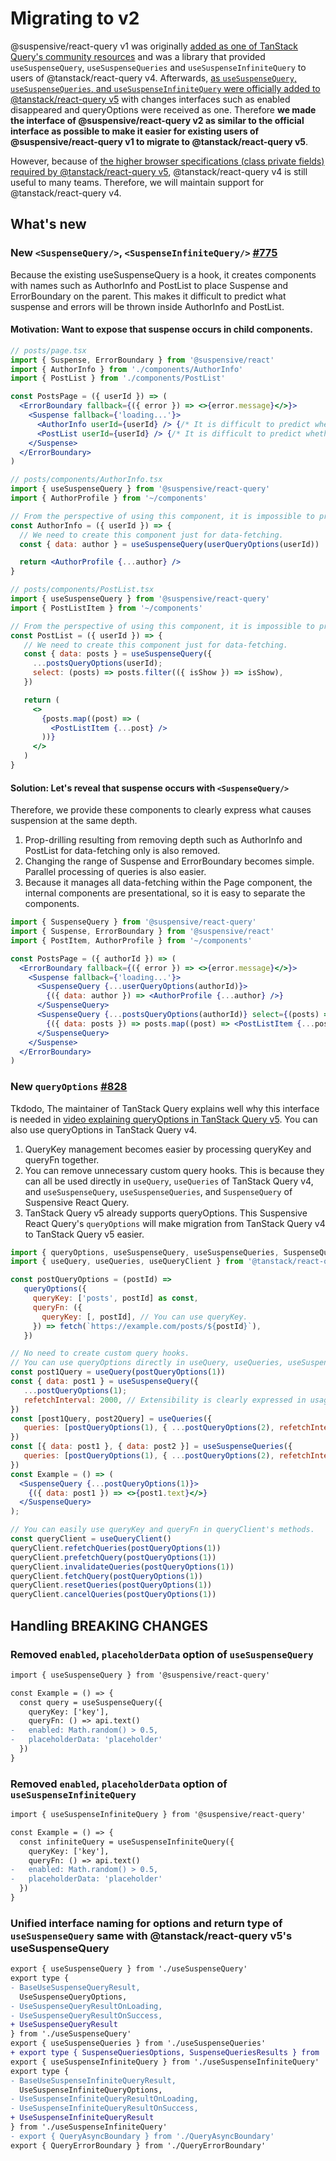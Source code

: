 # Migrating to v2

@suspensive/react-query v1 was originally [added as one of TanStack Query's community resources](https://tanstack.com/query/v4/docs/framework/react/community/suspensive-react-query) and was a library that provided `useSuspenseQuery`, `useSuspenseQueries` and `useSuspenseInfiniteQuery` to users of @tanstack/react-query v4.
Afterwards, [as `useSuspenseQuery`, `useSuspenseQueries`, and `useSuspenseInfiniteQuery` were officially added to @tanstack/react-query v5](https://github.com/TanStack/query/pull/5739) with changes interfaces such as enabled disappeared and queryOptions were received as one.
Therefore **we made the interface of @suspensive/react-query v2 as similar to the official interface as possible to make it easier for existing users of @suspensive/react-query v1 to migrate to @tanstack/react-query v5**.

However, because of [the higher browser specifications (class private fields) required by @tanstack/react-query v5](https://tanstack.com/query/v5/docs/framework/react/installation#requirements), @tanstack/react-query v4 is still useful to many teams.
Therefore, we will maintain support for @tanstack/react-query v4.

## What's new

### New `<SuspenseQuery/>`, `<SuspenseInfiniteQuery/>` [#775](https://github.com/toss/suspensive/pull/775)

Because the existing useSuspenseQuery is a hook, it creates components with names such as AuthorInfo and PostList to place Suspense and ErrorBoundary on the parent.
This makes it difficult to predict what suspense and errors will be thrown inside AuthorInfo and PostList.

#### Motivation: Want to expose that suspense occurs in child components.

```jsx
// posts/page.tsx
import { Suspense, ErrorBoundary } from '@suspensive/react'
import { AuthorInfo } from './components/AuthorInfo'
import { PostList } from './components/PostList'

const PostsPage = ({ userId }) => (
  <ErrorBoundary fallback={({ error }) => <>{error.message}</>}>
    <Suspense fallback={'loading...'}>
      <AuthorInfo userId={userId} /> {/* It is difficult to predict whether a suspension will occur internally. */}
      <PostList userId={userId} /> {/* It is difficult to predict whether a suspension will occur internally. */}
    </Suspense>
  </ErrorBoundary>
)
```

```jsx
// posts/components/AuthorInfo.tsx
import { useSuspenseQuery } from '@suspensive/react-query'
import { AuthorProfile } from '~/components'

// From the perspective of using this component, it is impossible to predict whether Suspense will occur internally just by the name AuthorInfo.
const AuthorInfo = ({ userId }) => {
  // We need to create this component just for data-fetching.
  const { data: author } = useSuspenseQuery(userQueryOptions(userId))

  return <AuthorProfile {...author} />
}
```

```jsx
// posts/components/PostList.tsx
import { useSuspenseQuery } from '@suspensive/react-query'
import { PostListItem } from '~/components'

// From the perspective of using this component, it is impossible to predict whether a suspense will occur internally based on the name PostList alone.
const PostList = ({ userId }) => {
   // We need to create this component just for data-fetching.
   const { data: posts } = useSuspenseQuery({
     ...postsQueryOptions(userId);
     select: (posts) => posts.filter(({ isShow }) => isShow),
   })

   return (
     <>
       {posts.map((post) => (
         <PostListItem {...post} />
       ))}
     </>
   )
}
```

#### Solution: Let's reveal that suspense occurs with `<SuspenseQuery/>`

Therefore, we provide these components to clearly express what causes suspension at the same depth.

1. Prop-drilling resulting from removing depth such as AuthorInfo and PostList for data-fetching only is also removed.
2. Changing the range of Suspense and ErrorBoundary becomes simple. Parallel processing of queries is also easier.
3. Because it manages all data-fetching within the Page component, the internal components are presentational, so it is easy to separate the components.

```jsx
import { SuspenseQuery } from '@suspensive/react-query'
import { Suspense, ErrorBoundary } from '@suspensive/react'
import { PostItem, AuthorProfile } from '~/components'

const PostsPage = ({ authorId }) => (
  <ErrorBoundary fallback={({ error }) => <>{error.message}</>}>
    <Suspense fallback={'loading...'}>
      <SuspenseQuery {...userQueryOptions(authorId)}>
        {({ data: author }) => <AuthorProfile {...author} />}
      </SuspenseQuery>
      <SuspenseQuery {...postsQueryOptions(authorId)} select={(posts) => posts.filter(({ isShow }) => isShow)}>
        {({ data: posts }) => posts.map((post) => <PostListItem {...post} />)}
      </SuspenseQuery>
    </Suspense>
  </ErrorBoundary>
)
```

### New `queryOptions` [#828](https://github.com/toss/suspensive/pull/828)

Tkdodo, The maintainer of TanStack Query explains well why this interface is needed in [video explaining queryOptions in TanStack Query v5](https://youtu.be/bhE3wuB_TuA?feature=shared&t=1697).
You can also use queryOptions in TanStack Query v4.

1. QueryKey management becomes easier by processing queryKey and queryFn together.
2. You can remove unnecessary custom query hooks. This is because they can all be used directly in `useQuery`, `useQueries` of TanStack Query v4, and `useSuspenseQuery`, `useSuspenseQueries`, and `SuspenseQuery` of Suspensive React Query.
3. TanStack Query v5 already supports queryOptions. This Suspensive React Query's `queryOptions` will make migration from TanStack Query v4 to TanStack Query v5 easier.

```jsx /queryOptions/
import { queryOptions, useSuspenseQuery, useSuspenseQueries, SuspenseQuery } from '@suspensive/react-query'
import { useQuery, useQueries, useQueryClient } from '@tanstack/react-query'

const postQueryOptions = (postId) =>
   queryOptions({
     queryKey: ['posts', postId] as const,
     queryFn: ({
       queryKey: [, postId], // You can use queryKey.
     }) => fetch(`https://example.com/posts/${postId}`),
   })

// No need to create custom query hooks.
// You can use queryOptions directly in useQuery, useQueries, useSuspenseQuery, useSuspenseQueries, SuspenseQuery.
const post1Query = useQuery(postQueryOptions(1))
const { data: post1 } = useSuspenseQuery({
   ...postQueryOptions(1);
   refetchInterval: 2000, // Extensibility is clearly expressed in usage.
})
const [post1Query, post2Query] = useQueries({
   queries: [postQueryOptions(1), { ...postQueryOptions(2), refetchInterval: 2000 }],
})
const [{ data: post1 }, { data: post2 }] = useSuspenseQueries({
   queries: [postQueryOptions(1), { ...postQueryOptions(2), refetchInterval: 2000 }],
})
const Example = () => (
  <SuspenseQuery {...postQueryOptions(1)}>
    {({ data: post1 }) => <>{post1.text}</>}
  </SuspenseQuery>
);

// You can easily use queryKey and queryFn in queryClient's methods.
const queryClient = useQueryClient()
queryClient.refetchQueries(postQueryOptions(1))
queryClient.prefetchQuery(postQueryOptions(1))
queryClient.invalidateQueries(postQueryOptions(1))
queryClient.fetchQuery(postQueryOptions(1))
queryClient.resetQueries(postQueryOptions(1))
queryClient.cancelQueries(postQueryOptions(1))

```

## Handling BREAKING CHANGES

### Removed `enabled`, `placeholderData` option of `useSuspenseQuery`

```diff
import { useSuspenseQuery } from '@suspensive/react-query'

const Example = () => {
  const query = useSuspenseQuery({
    queryKey: ['key'],
    queryFn: () => api.text()
-   enabled: Math.random() > 0.5,
-   placeholderData: 'placeholder'
  })
}
```

### Removed `enabled`, `placeholderData` option of `useSuspenseInfiniteQuery`

```diff
import { useSuspenseInfiniteQuery } from '@suspensive/react-query'

const Example = () => {
  const infiniteQuery = useSuspenseInfiniteQuery({
    queryKey: ['key'],
    queryFn: () => api.text()
-   enabled: Math.random() > 0.5,
-   placeholderData: 'placeholder'
  })
}
```

### Unified interface naming for options and return type of `useSuspenseQuery` same with @tanstack/react-query v5's useSuspenseQuery

```diff filename="index.ts of @suspensive/react-query"
export { useSuspenseQuery } from './useSuspenseQuery'
export type {
- BaseUseSuspenseQueryResult,
  UseSuspenseQueryOptions,
- UseSuspenseQueryResultOnLoading,
- UseSuspenseQueryResultOnSuccess,
+ UseSuspenseQueryResult
} from './useSuspenseQuery'
export { useSuspenseQueries } from './useSuspenseQueries'
+ export type { SuspenseQueriesOptions, SuspenseQueriesResults } from './useSuspenseQueries'
export { useSuspenseInfiniteQuery } from './useSuspenseInfiniteQuery'
export type {
- BaseUseSuspenseInfiniteQueryResult,
  UseSuspenseInfiniteQueryOptions,
- UseSuspenseInfiniteQueryResultOnLoading,
- UseSuspenseInfiniteQueryResultOnSuccess,
+ UseSuspenseInfiniteQueryResult
} from './useSuspenseInfiniteQuery'
- export { QueryAsyncBoundary } from './QueryAsyncBoundary'
export { QueryErrorBoundary } from './QueryErrorBoundary'
```
